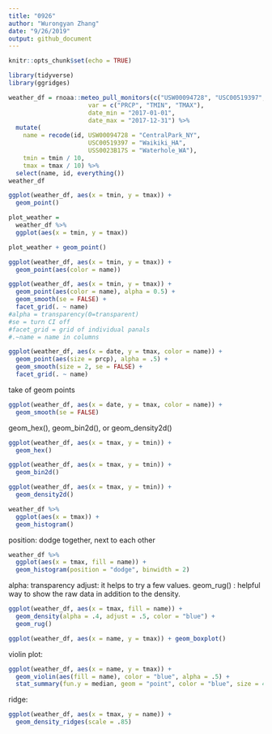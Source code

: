 ```yaml
---
title: "0926"
author: "Wurongyan Zhang"
date: "9/26/2019"
output: github_document
---
```


```r
knitr::opts_chunk$set(echo = TRUE)
```

```r
library(tidyverse)
library(ggridges)
```

```r
weather_df = rnoaa::meteo_pull_monitors(c("USW00094728", "USC00519397", "USS0023B17S"),
                      var = c("PRCP", "TMIN", "TMAX"), 
                      date_min = "2017-01-01",
                      date_max = "2017-12-31") %>%
  mutate(
    name = recode(id, USW00094728 = "CentralPark_NY", 
                      USC00519397 = "Waikiki_HA",
                      USS0023B17S = "Waterhole_WA"),
    tmin = tmin / 10,
    tmax = tmax / 10) %>%
  select(name, id, everything())
weather_df
```

```r
ggplot(weather_df, aes(x = tmin, y = tmax)) + 
  geom_point()

plot_weather = 
  weather_df %>% 
  ggplot(aes(x = tmin, y = tmax)) 

plot_weather + geom_point()
```

```r
ggplot(weather_df, aes(x = tmin, y = tmax)) + 
  geom_point(aes(color = name))
```

```r
ggplot(weather_df, aes(x = tmin, y = tmax)) + 
  geom_point(aes(color = name), alpha = 0.5) +
  geom_smooth(se = FALSE) +
  facet_grid(. ~ name)
#alpha = transparency(0=transparent)
#se = turn CI off
#facet_grid = grid of individual panals
#.~name = name in columns
```

```r
ggplot(weather_df, aes(x = date, y = tmax, color = name)) + 
  geom_point(aes(size = prcp), alpha = .5) +
  geom_smooth(size = 2, se = FALSE) + 
  facet_grid(. ~ name)
```

take of geom points
```r
ggplot(weather_df, aes(x = date, y = tmax, color = name)) + 
  geom_smooth(se = FALSE) 
```


geom_hex(), geom_bin2d(), or geom_density2d()

```r
ggplot(weather_df, aes(x = tmax, y = tmin)) + 
  geom_hex()
```

```r
ggplot(weather_df, aes(x = tmax, y = tmin)) + 
  geom_bin2d()
```

```r
ggplot(weather_df, aes(x = tmax, y = tmin)) + 
  geom_density2d()
```

```r
weather_df %>% 
  ggplot(aes(x = tmax)) + 
  geom_histogram()
```

position: dodge together, next to each other

```r
weather_df %>% 
  ggplot(aes(x = tmax, fill = name)) + 
  geom_histogram(position = "dodge", binwidth = 2)
```


alpha: transparency
adjust: it helps to try a few values.
geom_rug() : helpful way to show the raw data in addition to the density.

```r
ggplot(weather_df, aes(x = tmax, fill = name)) + 
  geom_density(alpha = .4, adjust = .5, color = "blue") +
  geom_rug()
```

```r
ggplot(weather_df, aes(x = name, y = tmax)) + geom_boxplot()
```

violin plot:

```r
ggplot(weather_df, aes(x = name, y = tmax)) + 
  geom_violin(aes(fill = name), color = "blue", alpha = .5) + 
  stat_summary(fun.y = median, geom = "point", color = "blue", size = 4)
```

ridge:

```r
ggplot(weather_df, aes(x = tmax, y = name)) + 
  geom_density_ridges(scale = .85)
```

















